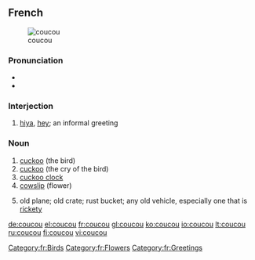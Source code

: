 ==French==
{{wikipedia|lang=fr}}
[[Image:Cuculus canorus.jpg|thumb|coucou]]

===Pronunciation===
* {{IPA|/kuku/|lang=fr}}
* {{audio|Fr-coucou.ogg|Audio}}

===Interjection===
{{infl|fr|interjection}}

# {{colloquial|lang=fr}} [[hiya]], [[hey]]; an informal greeting

===Noun===
{{fr-noun|m}}

# [[cuckoo]] (the bird)
# [[cuckoo]] (the cry of the bird)
# [[cuckoo clock]]
# [[cowslip]] (flower)
# {{informal|lang=fr}} old plane; old crate; rust bucket; any old vehicle, especially one that is [[rickety]]

[[Category:fr:Birds]]
[[Category:fr:Flowers]]
[[Category:fr:Greetings]]

[[de:coucou]]
[[el:coucou]]
[[fr:coucou]]
[[gl:coucou]]
[[ko:coucou]]
[[io:coucou]]
[[lt:coucou]]
[[ru:coucou]]
[[fi:coucou]]
[[vi:coucou]]